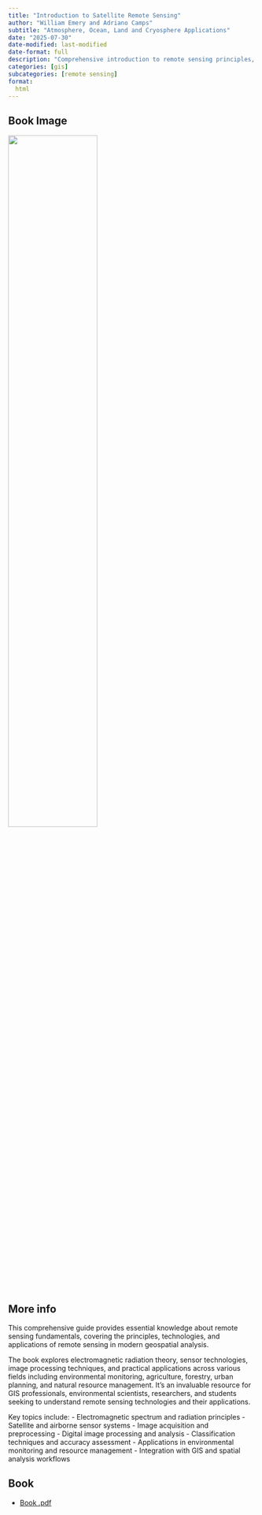 ```yaml
---
title: "Introduction to Satellite Remote Sensing"
author: "William Emery and Adriano Camps"
subtitle: "Atmosphere, Ocean, Land and Cryosphere Applications"
date: "2025-07-30"
date-modified: last-modified
date-format: full
description: "Comprehensive introduction to remote sensing principles, technologies, and applications"
categories: [gis]
subcategories: [remote sensing]
format:
  html
---
```


## Book Image

![](/books/Introduction-Remote-Sensing.jpg){width="60%"}

## More info

This comprehensive guide provides essential knowledge about remote sensing fundamentals, covering the principles, technologies, and applications of remote sensing in modern geospatial analysis.

The book explores electromagnetic radiation theory, sensor technologies, image processing techniques, and practical applications across various fields including environmental monitoring, agriculture, forestry, urban planning, and natural resource management. It's an invaluable resource for GIS professionals, environmental scientists, researchers, and students seeking to understand remote sensing technologies and their applications.

Key topics include:
- Electromagnetic spectrum and radiation principles
- Satellite and airborne sensor systems
- Image acquisition and preprocessing
- Digital image processing and analysis
- Classification techniques and accuracy assessment
- Applications in environmental monitoring and resource management
- Integration with GIS and spatial analysis workflows

## Book

- [Book .pdf](/books/Introduction-Remote-Sensing.pdf){width="60%"}
